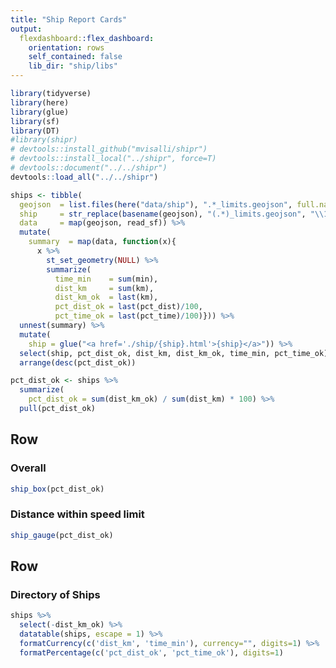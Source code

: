 ```yaml
---
title: "Ship Report Cards"
output: 
  flexdashboard::flex_dashboard:
    orientation: rows
    self_contained: false
    lib_dir: "ship/libs"
---
```


```r
library(tidyverse)
library(here)
library(glue)
library(sf)
library(DT)
#library(shipr)
# devtools::install_github("mvisalli/shipr")
# devtools::install_local("../shipr", force=T)
# devtools::document("../../shipr")
devtools::load_all("../../shipr")

ships <- tibble(
  geojson  = list.files(here("data/ship"), ".*_limits.geojson", full.names = T),
  ship     = str_replace(basename(geojson), "(.*)_limits.geojson", "\\1"),
  data     = map(geojson, read_sf)) %>% 
  mutate(
    summary  = map(data, function(x){
      x %>%
        st_set_geometry(NULL) %>% 
        summarize(
          time_min    = sum(min),
          dist_km     = sum(km),
          dist_km_ok  = last(km),
          pct_dist_ok = last(pct_dist)/100,
          pct_time_ok = last(pct_time)/100)})) %>% 
  unnest(summary) %>% 
  mutate(
    ship = glue("<a href='./ship/{ship}.html'>{ship}</a>")) %>% 
  select(ship, pct_dist_ok, dist_km, dist_km_ok, time_min, pct_time_ok) %>% 
  arrange(desc(pct_dist_ok))

pct_dist_ok <- ships %>% 
  summarize(
    pct_dist_ok = sum(dist_km_ok) / sum(dist_km) * 100) %>% 
  pull(pct_dist_ok)
```


Row
-------------------------------------

### Overall
    
```r
ship_box(pct_dist_ok)
```

### Distance within speed limit

```r
ship_gauge(pct_dist_ok)
```
    
Row
-------------------------------------

### Directory of Ships

```r
ships %>% 
  select(-dist_km_ok) %>% 
  datatable(ships, escape = 1) %>% 
  formatCurrency(c('dist_km', 'time_min'), currency="", digits=1) %>% 
  formatPercentage(c('pct_dist_ok', 'pct_time_ok'), digits=1)
```

